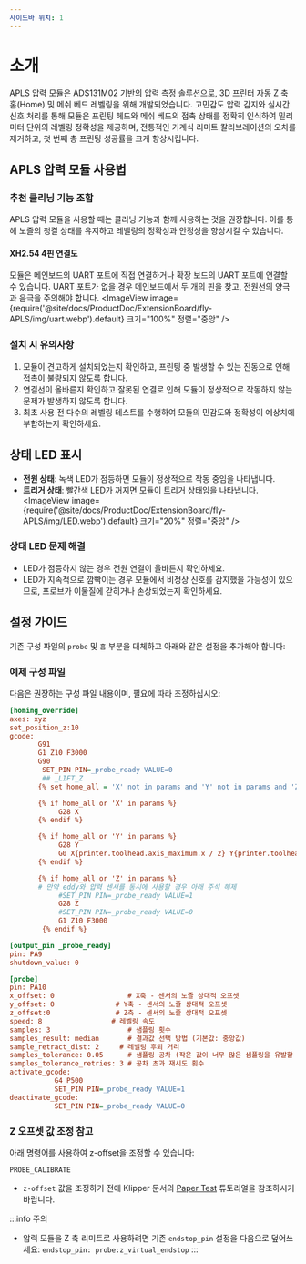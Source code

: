 ```yaml
---
사이드바 위치: 1
---
```


# 소개
APLS 압력 모듈은 ADS131M02 기반의 압력 측정 솔루션으로, 3D 프린터 자동 Z 축 홈(Home) 및 메쉬 베드 레벨링을 위해 개발되었습니다. 고민감도 압력 감지와 실시간 신호 처리를 통해 모듈은 프린팅 헤드와 메쉬 베드의 접촉 상태를 정확히 인식하여 밀리미터 단위의 레벨링 정확성을 제공하며, 전통적인 기계식 리미트 칼리브레이션의 오차를 제거하고, 첫 번째 층 프린팅 성공률을 크게 향상시킵니다.

## APLS 압력 모듈 사용법

### 추천 클리닝 기능 조합
APLS 압력 모듈을 사용할 때는 클리닝 기능과 함께 사용하는 것을 권장합니다. 이를 통해 노즐의 청결 상태를 유지하고 레벨링의 정확성과 안정성을 향상시킬 수 있습니다.

#### XH2.54 4핀 연결도
모듈은 메인보드의 UART 포트에 직접 연결하거나 확장 보드의 UART 포트에 연결할 수 있습니다. UART 포트가 없을 경우 메인보드에서 두 개의 핀을 찾고, 전원선의 양극과 음극을 주의해야 합니다.
<ImageView image={require('@site/docs/ProductDoc/ExtensionBoard/fly-APLS/img/uart.webp').default} 크기="100%" 정렬="중앙" />

### 설치 시 유의사항
1. 모듈이 견고하게 설치되었는지 확인하고, 프린팅 중 발생할 수 있는 진동으로 인해 접촉이 불량되지 않도록 합니다.
2. 연결선이 올바른지 확인하고 잘못된 연결로 인해 모듈이 정상적으로 작동하지 않는 문제가 발생하지 않도록 합니다.
3. 최초 사용 전 다수의 레벨링 테스트를 수행하여 모듈의 민감도와 정확성이 예상치에 부합하는지 확인하세요.

## 상태 LED 표시
- **전원 상태**: 녹색 LED가 점등하면 모듈이 정상적으로 작동 중임을 나타냅니다.
- **트리거 상태**: 빨간색 LED가 꺼지면 모듈이 트리거 상태임을 나타냅니다.
<ImageView image={require('@site/docs/ProductDoc/ExtensionBoard/fly-APLS/img/LED.webp').default} 크기="20%" 정렬="중앙" />

### 상태 LED 문제 해결
- LED가 점등하지 않는 경우 전원 연결이 올바른지 확인하세요.
- LED가 지속적으로 깜빡이는 경우 모듈에서 비정상 신호를 감지했을 가능성이 있으므로, 프로브가 이물질에 갇히거나 손상되었는지 확인하세요.

## 설정 가이드
기존 구성 파일의 `probe` 및 `홈` 부분을 대체하고 아래와 같은 설정을 추가해야 합니다:

### 예제 구성 파일
다음은 권장하는 구성 파일 내용이며, 필요에 따라 조정하십시오:


```cfg
[homing_override]
axes: xyz
set_position_z:10
gcode:
       G91
       G1 Z10 F3000
       G90
        SET_PIN PIN=_probe_ready VALUE=0
        ## _LIFT_Z
       {% set home_all = 'X' not in params and 'Y' not in params and 'Z' not in params %}

       {% if home_all or 'X' in params %}
            G28 X
       {% endif %}

       {% if home_all or 'Y' in params %}
            G28 Y
            G0 X{printer.toolhead.axis_maximum.x / 2} Y{printer.toolhead.axis_maximum.y / 2} F6000
       {% endif %}

       {% if home_all or 'Z' in params %}
       # 만약 eddy와 압력 센서를 동시에 사용할 경우 아래 주석 해제
            #SET_PIN PIN=_probe_ready VALUE=1 
            G28 Z 
            #SET_PIN PIN=_probe_ready VALUE=0
            G1 Z10 F3000           
        {% endif %}

[output_pin _probe_ready]
pin: PA9
shutdown_value: 0

[probe]
pin: PA10
x_offset: 0                  # X축 - 센서의 노즐 상대적 오프셋
y_offset: 0               # Y축 - 센서의 노즐 상대적 오프셋
z_offset:0                # Z축 - 센서의 노즐 상대적 오프셋
speed: 8                 # 레벨링 속도
samples: 3                   # 샘플링 횟수
samples_result: median       # 결과값 선택 방법 (기본값: 중앙값)
sample_retract_dist: 2     # 레벨링 후퇴 거리
samples_tolerance: 0.05      # 샘플링 공차 (작은 값이 너무 많은 샘플링을 유발할 수 있음)
samples_tolerance_retries: 3 # 공차 초과 재시도 횟수
activate_gcode:
           G4 P500
           SET_PIN PIN=_probe_ready VALUE=1
deactivate_gcode:
           SET_PIN PIN=_probe_ready VALUE=0  
```

### Z 오프셋 값 조정 참고
아래 명령어를 사용하여 z-offset을 조정할 수 있습니다:
```gcode
PROBE_CALIBRATE
```

- `z-offset` 값을 조정하기 전에 Klipper 문서의 [Paper Test](https://www.klipper3d.org/Bed_Level.html#the-paper-test) 튜토리얼을 참조하시기 바랍니다.

:::info 주의
- 압력 모듈을 Z 축 리미트로 사용하려면 기존 `endstop_pin` 설정을 다음으로 덮어쓰세요: `endstop_pin: probe:z_virtual_endstop`
:::
